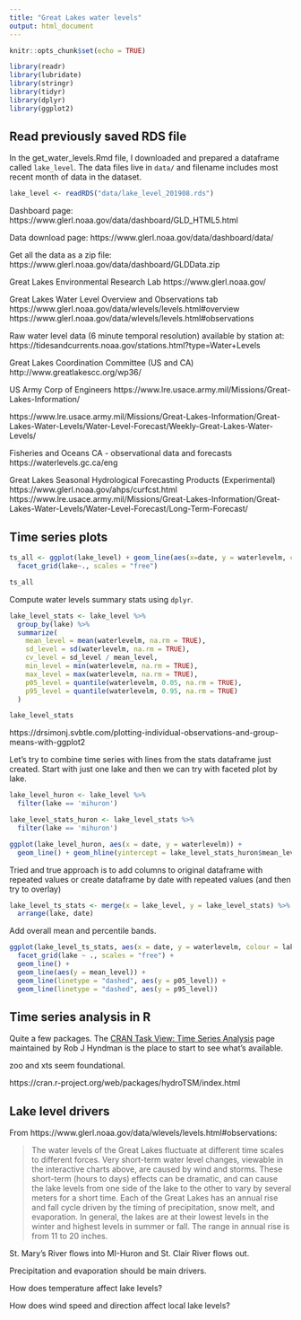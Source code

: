 ```yaml
---
title: "Great Lakes water levels"
output: html_document
---
```


```r
knitr::opts_chunk$set(echo = TRUE)
```

```r
library(readr)
library(lubridate)
library(stringr)
library(tidyr)
library(dplyr)
library(ggplot2)

```
## Read previously saved RDS file

In the get_water_levels.Rmd file, I downloaded and prepared a dataframe called 
`lake_level`. The data files live in `data/` and filename includes most recent
month of data in the dataset.

```r
lake_level <- readRDS("data/lake_level_201908.rds")
```

Dashboard page: https://www.glerl.noaa.gov/data/dashboard/GLD_HTML5.html

Data download page: https://www.glerl.noaa.gov/data/dashboard/data/

Get all the data as a zip file:
https://www.glerl.noaa.gov/data/dashboard/GLDData.zip

Great Lakes Environmental Research Lab
https://www.glerl.noaa.gov/

Great Lakes Water Level Overview and Observations tab
https://www.glerl.noaa.gov/data/wlevels/levels.html#overview
https://www.glerl.noaa.gov/data/wlevels/levels.html#observations

Raw water level data (6 minute temporal resolution) available by station at:
https://tidesandcurrents.noaa.gov/stations.html?type=Water+Levels

Great Lakes Coordination Committee (US and CA)
http://www.greatlakescc.org/wp36/

US Army Corp of Engineers
https://www.lre.usace.army.mil/Missions/Great-Lakes-Information/

https://www.lre.usace.army.mil/Missions/Great-Lakes-Information/Great-Lakes-Water-Levels/Water-Level-Forecast/Weekly-Great-Lakes-Water-Levels/

Fisheries and Oceans CA - observational data and forecasts
https://waterlevels.gc.ca/eng

Great Lakes Seasonal Hydrological Forecasting Products (Experimental)
https://www.glerl.noaa.gov/ahps/curfcst.html
https://www.lre.usace.army.mil/Missions/Great-Lakes-Information/Great-Lakes-Water-Levels/Water-Level-Forecast/Long-Term-Forecast/

## Time series plots

```r
ts_all <- ggplot(lake_level) + geom_line(aes(x=date, y = waterlevelm, colour = lake)) + ylab("Water level (m)") +
  facet_grid(lake~., scales = "free")

ts_all
```

Compute water levels summary stats using `dplyr`.

```r
lake_level_stats <- lake_level %>%
  group_by(lake) %>%
  summarize(
    mean_level = mean(waterlevelm, na.rm = TRUE),
    sd_level = sd(waterlevelm, na.rm = TRUE),
    cv_level = sd_level / mean_level,
    min_level = min(waterlevelm, na.rm = TRUE),
    max_level = max(waterlevelm, na.rm = TRUE),
    p05_level = quantile(waterlevelm, 0.05, na.rm = TRUE),
    p95_level = quantile(waterlevelm, 0.95, na.rm = TRUE)
  )

lake_level_stats
```


https://drsimonj.svbtle.com/plotting-individual-observations-and-group-means-with-ggplot2

Let's try to combine time series with lines from the stats dataframe just created. Start with
just one lake and then we can try with faceted plot by lake.



```r
lake_level_huron <- lake_level %>%
  filter(lake == 'mihuron')

lake_level_stats_huron <- lake_level_stats %>%
  filter(lake == 'mihuron')
```

```r
ggplot(lake_level_huron, aes(x = date, y = waterlevelm)) +
  geom_line() + geom_hline(yintercept = lake_level_stats_huron$mean_level)
```


Tried and true approach is to add columns to original dataframe with repeated values or create
dataframe by date with repeated values (and then try to overlay)


```r
lake_level_ts_stats <- merge(x = lake_level, y = lake_level_stats) %>%
  arrange(lake, date)
```


Add overall mean and percentile bands.

```r
ggplot(lake_level_ts_stats, aes(x = date, y = waterlevelm, colour = lake)) +
  facet_grid(lake ~ ., scales = "free") +
  geom_line() + 
  geom_line(aes(y = mean_level)) + 
  geom_line(linetype = "dashed", aes(y = p05_level)) + 
  geom_line(linetype = "dashed", aes(y = p95_level))
```

## Time series analysis in R

Quite a few packages. The [CRAN Task View: Time Series Analysis](https://cran.r-project.org/web/views/TimeSeries.html) page maintained by Rob J Hyndman is the place to start to see what's available.

zoo and xts seem foundational.

https://cran.r-project.org/web/packages/hydroTSM/index.html

<!-- Let's add moving average using `tidyquant` library (which wraps a bunch of quant finance -->
<!-- relevant libraries). -->


<!-- ```{r lib_tidyquant, warning=FALSE, message=FALSE} -->
<!-- library(tidyquant) -->
<!-- ``` -->

<!-- ```{r ts_SMA, fig.width=16, warning=FALSE} -->
<!-- lake_level_ts_stats %>%  -->
<!-- ggplot(aes(x = date, y = waterlevelm, colour = lake)) + -->
<!--   facet_grid(lake ~ ., scales = "free") + -->
<!--   geom_line() +  -->
<!--   geom_line(aes(y = mean_level)) +  -->
<!--   geom_line(linetype = "dashed", aes(y = p05_level)) +  -->
<!--   geom_line(linetype = "dashed", aes(y = p95_level)) +  -->
<!--   geom_ma(ma_fun = SMA, n=12, colour = "blue", linetype = "solid", size = 1) -->
<!-- ``` -->

## Lake level drivers

From https://www.glerl.noaa.gov/data/wlevels/levels.html#observations:

> The water levels of the Great Lakes fluctuate at different time scales to different forces. Very short-term water level changes, viewable in the interactive charts above, are caused by wind and storms. These short-term (hours to days) effects can be dramatic, and can cause the lake levels from one side of the lake to the other to vary by several meters for a short time. Each of the Great Lakes has an annual rise and fall cycle driven by the timing of precipitation, snow melt, and evaporation. In general, the lakes are at their lowest levels in the winter and highest levels in summer or fall. The range in annual rise is from 11 to 20 inches.

St. Mary's River flows into MI-Huron and St. Clair River flows out.

Precipitation and evaporation should be main drivers.

How does temperature affect lake levels?

How does wind speed and direction affect local lake levels?

